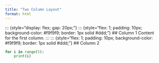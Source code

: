 ```yaml
---
title: "Two Column Layout"
format: html
---
```


::: {style="display: flex; gap: 20px;"}
::: {style="flex: 1; padding: 10px; background-color: #f9f9f9; border: 1px solid #ddd;"}
## Column 1
Content for the first column.
:::
::: {style="flex: 1; padding: 10px; background-color: #f9f9f9; border: 1px solid #ddd;"}
## Column 2
```python
for i in range(5):
    print(i)
```
